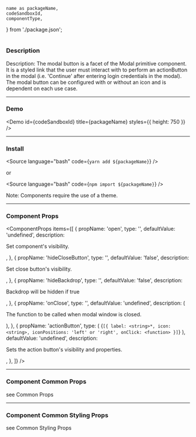<!---

React Components Blocks: https://github.com/storybookjs/storybook/blob/master/addons/docs/docs/docspage.md#slot-values

CSF Stories with arbitrary MDX: https://github.com/storybookjs/storybook/blob/master/addons/docs/docs/recipes.md#csf-stories-with-arbitrary-mdx

Note that in contrast to other examples, the MDX file suffix is .mdx rather than .stories.mdx. This key difference means that the file will be loaded with the default MDX loader rather than Storybook's CSF loader, which has several implications:

You shouldn't provide a Meta declaration.
You can refer to existing stories (i.e. <Story id="...">) but cannot define new stories (i.e. <Story name="...">).
The documentation gets exported as the default export (MDX default) rather than as a parameter hanging off the default export (CSF).

-->


	name as packageName,
	codeSandboxId,
	componentType,
} from './package.json';

<h1 style={{ marginBottom: '50px', textTransform: 'capitalize' }}>
	<ComponentTitle packageName={packageName} componentType={componentType} />
</h1>

<PackageLinks packageName={packageName} componentType={componentType} />

### Description

Description: The modal button is a facet of the Modal primitive component. It is a styled link that the user must interact with to perform an actionButton in the modal (i.e. 'Continue' after entering login credentials in the modal).
The modal button can be configured with or without an icon and is dependent on each use case.

---

### Demo

<Demo id={codeSandboxId} title={packageName} styles={{ height: 750 }} />

---

### Install

<Source language="bash" code={`yarn add ${packageName}`} />

or

<Source language="bash" code={`npm import ${packageName}`} />

Note: Components require the use of a <LinkTo kind="ui-component-system-overview-themes-component-usage--page">theme</LinkTo>.

---

### Component Props

<ComponentProps
	items={[
		{
			propName: 'open',
			type: '<boolean>',
			defaultValue: 'undefined',
			description: <p>Set component's visibility.</p>,
		},
		{
			propName: 'hideCloseButton',
			type: '<boolean>',
			defaultValue: 'false',
			description: <p>Set close button's visibility.</p>,
		},
		{
			propName: 'hideBackdrop',
			type: '<boolean>',
			defaultValue: 'false',
			description: <p>Backdrop will be hidden if true</p>,
		},
		{
			propName: 'onClose',
			type: '<function>',
			defaultValue: 'undefined',
			description: (
				<p>The function to be called when modal window is closed.</p>
			),
		},
		{
			propName: 'actionButton',
			type: (
				<DocNestedProp>
					{`[{
		label: <string>*,
		icon: <string>,
		iconPositions: 'left' or 'right',
		onClick: <function>
}]`}
				</DocNestedProp>
			),
			defaultValue: 'undefined',
			description: <p>Sets the action button's visibility and properties.</p>,
		},
	]}
/>

---

### Component Common Props

<ComponentCommonProps />

see <LinkTo kind="ui-component-system-overview-react-common-props-styled-system-props--page#common-props">
Common Props</LinkTo>

---

### Component Common Styling Props

<ComponentStylingProps />

see <LinkTo kind="ui-component-system-overview-react-common-props-styling-props--page#common-styling-props">Common Styling Props</LinkTo>
